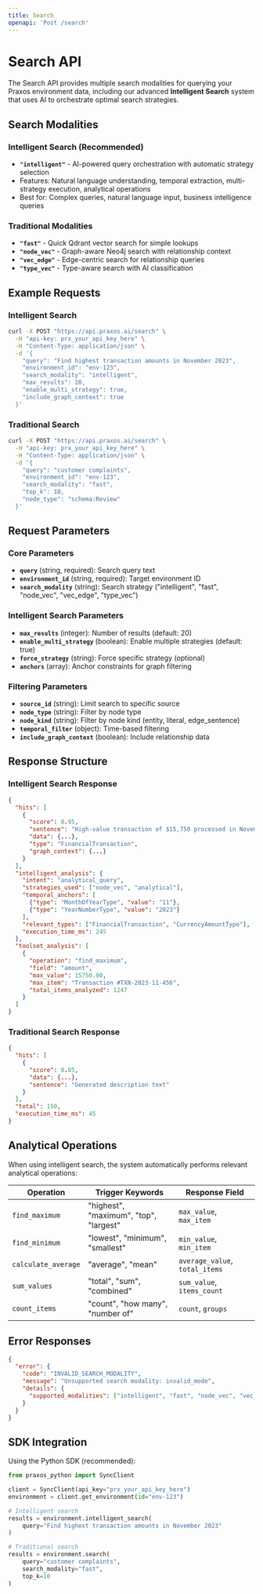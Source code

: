 ```yaml
---
title: Search
openapi: 'Post /search'
---
```


# Search API

The Search API provides multiple search modalities for querying your Praxos environment data, including our advanced **Intelligent Search** system that uses AI to orchestrate optimal search strategies.

## Search Modalities

### Intelligent Search (Recommended)
- **`"intelligent"`** - AI-powered query orchestration with automatic strategy selection
- Features: Natural language understanding, temporal extraction, multi-strategy execution, analytical operations
- Best for: Complex queries, natural language input, business intelligence queries

### Traditional Modalities
- **`"fast"`** - Quick Qdrant vector search for simple lookups
- **`"node_vec"`** - Graph-aware Neo4j search with relationship context
- **`"vec_edge"`** - Edge-centric search for relationship queries  
- **`"type_vec"`** - Type-aware search with AI classification

## Example Requests

### Intelligent Search
```bash
curl -X POST "https://api.praxos.ai/search" \
  -H "api-key: prx_your_api_key_here" \
  -H "Content-Type: application/json" \
  -d '{
    "query": "Find highest transaction amounts in November 2023",
    "environment_id": "env-123",
    "search_modality": "intelligent",
    "max_results": 20,
    "enable_multi_strategy": true,
    "include_graph_context": true
  }'
```

### Traditional Search
```bash
curl -X POST "https://api.praxos.ai/search" \
  -H "api-key: prx_your_api_key_here" \
  -H "Content-Type: application/json" \
  -d '{
    "query": "customer complaints",
    "environment_id": "env-123", 
    "search_modality": "fast",
    "top_k": 10,
    "node_type": "schema:Review"
  }'
```

## Request Parameters

### Core Parameters
- **`query`** (string, required): Search query text
- **`environment_id`** (string, required): Target environment ID
- **`search_modality`** (string): Search strategy ("intelligent", "fast", "node_vec", "vec_edge", "type_vec")

### Intelligent Search Parameters  
- **`max_results`** (integer): Number of results (default: 20)
- **`enable_multi_strategy`** (boolean): Enable multiple strategies (default: true)
- **`force_strategy`** (string): Force specific strategy (optional)
- **`anchors`** (array): Anchor constraints for graph filtering

### Filtering Parameters
- **`source_id`** (string): Limit search to specific source
- **`node_type`** (string): Filter by node type
- **`node_kind`** (string): Filter by node kind (entity, literal, edge_sentence)
- **`temporal_filter`** (object): Time-based filtering
- **`include_graph_context`** (boolean): Include relationship data

## Response Structure

### Intelligent Search Response
```json
{
  "hits": [
    {
      "score": 0.95,
      "sentence": "High-value transaction of $15,750 processed in November 2023",
      "data": {...},
      "type": "FinancialTransaction",
      "graph_context": {...}
    }
  ],
  "intelligent_analysis": {
    "intent": "analytical_query",
    "strategies_used": ["node_vec", "analytical"],
    "temporal_anchors": [
      {"type": "MonthOfYearType", "value": "11"},
      {"type": "YearNumberType", "value": "2023"}
    ],
    "relevant_types": ["FinancialTransaction", "CurrencyAmountType"],
    "execution_time_ms": 245
  },
  "toolset_analysis": [
    {
      "operation": "find_maximum",
      "field": "amount", 
      "max_value": 15750.00,
      "max_item": "Transaction #TXN-2023-11-456",
      "total_items_analyzed": 1247
    }
  ]
}
```

### Traditional Search Response
```json
{
  "hits": [
    {
      "score": 0.85,
      "data": {...},
      "sentence": "Generated description text"
    }
  ],
  "total": 150,
  "execution_time_ms": 45
}
```

## Analytical Operations

When using intelligent search, the system automatically performs relevant analytical operations:

| Operation | Trigger Keywords | Response Field |
|-----------|------------------|----------------|
| `find_maximum` | "highest", "maximum", "top", "largest" | `max_value`, `max_item` |
| `find_minimum` | "lowest", "minimum", "smallest" | `min_value`, `min_item` |
| `calculate_average` | "average", "mean" | `average_value`, `total_items` |
| `sum_values` | "total", "sum", "combined" | `sum_value`, `items_count` |
| `count_items` | "count", "how many", "number of" | `count`, `groups` |

## Error Responses

```json
{
  "error": {
    "code": "INVALID_SEARCH_MODALITY",
    "message": "Unsupported search modality: invalid_mode",
    "details": {
      "supported_modalities": ["intelligent", "fast", "node_vec", "vec_edge", "type_vec"]
    }
  }
}
```

## SDK Integration

Using the Python SDK (recommended):

```python
from praxos_python import SyncClient

client = SyncClient(api_key="prx_your_api_key_here")
environment = client.get_environment(id="env-123")

# Intelligent search
results = environment.intelligent_search(
    query="Find highest transaction amounts in November 2023"
)

# Traditional search  
results = environment.search(
    query="customer complaints",
    search_modality="fast",
    top_k=10
)
```
